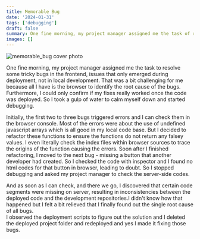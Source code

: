 ```yaml
---
title: Memorable Bug
date: '2024-01-31'
tags: ['debugging']
draft: false
summary: One fine morning, my project manager assigned me the task of resolving some tricky bugs in the frontend...
images: []
---
```

![memorable_bug cover photo](/static/images/cover/memorable_bug.jpg)

One fine morning, my project manager assigned me the task to resolve some tricky bugs in the frontend, issues that only emerged during deployment, not in local development.
That was a bit challenging for me because all I have is the browser to identify the root cause of the bugs. Furthermore, I could only confirm if my fixes really worked once the code was deployed.
So I took a gulp of water to calm myself down and started debugging.<br />

Initially, the first two to three bugs triggered errors and I can check them in the browser console. Most of the errors were about the use of undefined javascript arrays which is all good in my local code base. But I decided to refactor these functions to ensure the functions do not return any falsey values.
I even literally check the index files within browser sources to trace the origins of the function causing the errors. Soon after I finished refactoring, I moved to the next bug - missing a button that another developer had created. So I checked the code with inspector and I found no html codes for that button in browser, leading to doubt.
So I stopped debugging and asked my project manager to check the server-side codes.<br />

And as soon as I can check, and there we go, I discovered that certain code segments were missing on server, resulting in inconsistencies between the deployed code and the development repositories.I didn't know how that happened but I felt a bit relieved that I finally found out the single root cause of all bugs.<br />
I observed the deployment scripts to figure out the solution and I deleted the deployed project folder and redeployed and yes I made it fixing those bugs.
